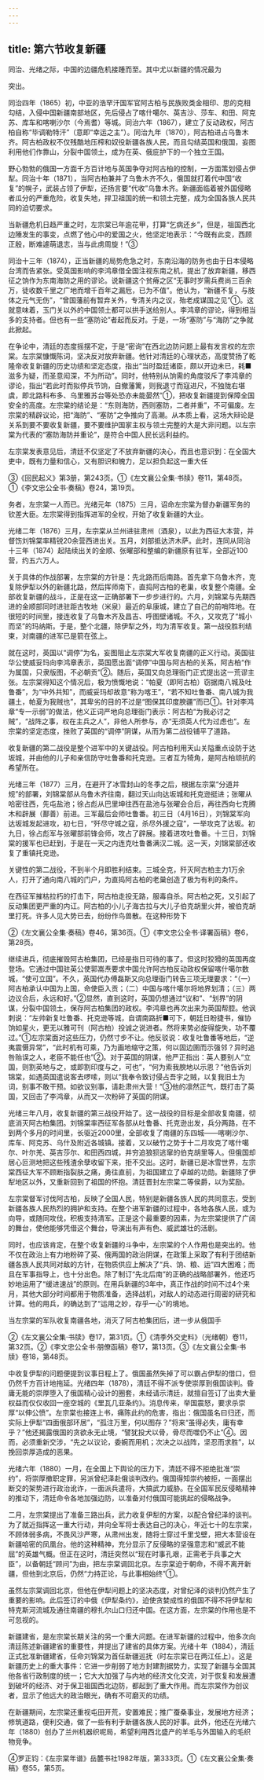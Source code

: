 ```yaml
---
---
---
```

title: 第六节收复新疆
---



同治、光绪之际，中国的边疆危机接踵而至。其中尤以新疆的情况最为

突出。

同治四年（1865）初，中亚的浩罕汗国军官阿古柏与民族败类金相印、思的克相勾结，入侵中国新疆南部地区，先后侵占了喀什噶尔、英吉沙、莎车、和田、阿克苏、库车和喀喇沙尔（今焉耆）等城。同治六年（1867），建立了反动政权，阿古柏自称“毕调勒特汗”（意即“幸运之主”）。同治九年（1870），阿古柏进占乌鲁木齐。阿古柏政权不仅残酷地压榨和奴役新疆各族人民，而且勾结英国和俄国，妄图利用他们作靠山，分裂中国领土，成为在英、俄庇护下的一个独立王国。

野心勃勃的俄国一方面千方百计地与英国争夺对阿古柏的控制，一方面策划侵占伊犁。同治十年（1871），当阿古柏兼并了乌鲁木齐不久，俄国就打着代中国“收复”的幌子，武装占领了伊犁，还扬言要“代收”乌鲁木齐。新疆面临着被外国侵略者瓜分的严重危险，收复失地，捍卫祖国的统一和领土完整，成为全国各族人民共同的迫切要求。

当新疆危机日趋严重之时，左宗棠已年逾花甲，打算“乞病还乡”，但是，祖国西北边陲发生的事变，点燃了他心中的爱国之火，他坚定地表示：“今既有此变，西顾正殷，断难遽萌退志，当与此虏周旋！”③

同治十三年（1874），正当新疆的局势危急之时，东南沿海的防务也由于日本侵略台湾而告紧张。受英国影响的李鸿章借全国注视东南之机，提出了放弃新疆，移西征之饷作为东南海防之用的谬论。说新疆这个贫瘠之区“无事时岁需兵费尚三百余万，徒收数千里之广地而增千百年之漏卮，已为不值”。他认为，“新疆不复，与肢体之元气无伤”，“曾国藩前有暂弃关外，专清关内之议，殆老成谋国之见”①。这就意味着，玉门关以外的中国领土都可以拱手送给别人。李鸿章的谬论，得到相当多的支持者。但也有一些“塞防论”者起而反对。于是，一场“塞防”与“海防”之争就此掀起。

在争论中，清廷的态度摇摆不定，于是“密询”在西北边防问题上最有发言权的左宗棠。左宗棠慷慨陈词，坚决反对放弃新疆。他针对清廷的心理状态，高度赞扬了乾隆帝收复新疆的历史功绩和坚定态度，指出“当时盈廷诸臣，颇以开边未已，耗■滋多为疑，而圣意闳深，不为所动”。同时，他特别从饷需的角度驳斥了李鸿章的谬论，指出“若此时而拟停兵节饷，自撤藩篱，则我退寸而寇进尺，不独陇右堪虞，即北路科布多、乌里雅苏台等处恐亦未能晏然”①，把收复新疆提到保障全国安全的高度。左宗棠的结论是：“东则海防，西则塞防，二者并重”，不可偏废。左宗棠的精辟议论，把“海防”、“塞防”之争推向了高潮。从本质上看，这场大辩论是关系到要不要收复新疆，要不要维护国家主权与领土完整的大是大非问题。以左宗棠为代表的“塞防海防并重论”，是符合中国人民长远利益的。

左宗棠发表意见后，清廷不仅坚定了不放弃新疆的决心，而且也意识到：在全国大吏中，既有力量和信心，又有胆识和魄力，足以担负起这一重大任

③《回民起义》第3册，第243页。①《左文襄公全集·书牍》卷11，第48页。①《李文忠公全书·奏稿》卷24，第19页。

务者，左宗棠一人而已。光绪元年（1875）三月，诏命左宗棠为督办新疆军务的钦差大臣。左宗棠得到指挥进军的全权，开始了收复新疆的大业。

光绪二年（1876）三月，左宗棠从兰州进驻肃州（酒泉），以此为西征大本营，并督饬刘锦棠率精锐20余营西进出关。五月，刘部抵达济木萨。此时，连同从同治十三年（1874）起陆续出关的金顺、张曜部和整编的新疆原有驻军，全部近100营，约五六万人。

关于具体的作战部署，左宗棠的方针是：先北路而后南路。首先拿下乌鲁木齐，克复除伊犁以外的新疆北路，然后挥师南下，直捣阿古柏的老巢，收复整个南疆。全部收复新疆的战斗，正是在这一正确部署下一步步进行的。六月，刘锦棠与先期西进的金顺部同时进驻距古牧地（米泉）最近的阜康城，建立了自己的前哨阵地。在很短的时间里，接连收复了乌鲁木齐及昌吉、呼图壁诸城。不久，又攻克了“城小而坚”的玛纳斯。于是，整个北疆，除伊犁之外，均为清军收复。第一战役胜利结束，对南疆的进军已是箭在弦上。

就在这时，英国以“调停”为名，妄图阻止左宗棠大军收复南疆的正义行动。英国驻华公使威妥玛向李鸿章表示，英国愿出面“调停”中国与阿古柏的关系，阿古柏“作为属国，只隶版图，不必朝贡”②。随后，英国又向总理衙门正式提出这一荒谬主张。左宗棠得知这个情况后，极为愤慨地说：“帕夏（即阿古柏）窃据南八城及吐鲁番”，为“中外共知”，而威妥玛却故意“称为喀王”，“若不知吐鲁番、南八城为我疆土，帕夏为我贼也”，其卑劣的目的不过是“图保其印度腴疆”而已①。针对李鸿章“专一示弱”的做法，他义正词严地向总理衙门表示：阿古柏“为我必讨之贼”，“战阵之事，权在主兵之人”，非他人所参与，亦“无须英人代为过虑也”。左宗棠的坚定态度，挫败了英国的“调停”阴谋，从而为第二战役铺平了道路。

收复新疆的第二战役是整个进军中的关键战役。阿古柏利用天山关隘重点设防于达坂城，并由他的儿子和亲信防守吐鲁番和托克逊。三者互为犄角，是阿古柏顽抗的希望所在。

光绪三年（1877）三月，在避开了冰雪封山的冬季之后，根据左宗棠“分道并规”的部署，刘锦棠部从乌鲁木齐往南，翻过天山向达坂城和托克逊挺进；张曜从哈密往西，先屯盐池；徐占彪从巴里坤往西在盐池与张曜会合后，再往西向七克腾木和辟展（鄯善）前进。三军最后会师吐鲁番。初三日（4月16日），刘锦棠军向达坂城发起进攻，初七日，“歼尽守城之寇，杀尽外援之寇”，一举攻克了达坂。初九日，徐占彪军与张曜部前锋会师，攻占了辟展。接着进攻吐鲁番。十三日，刘锦棠的援军也已赶到，于是在一天之内连克吐鲁番满汉二城。这一天，刘锦棠部还收复了重镇托克逊。

关键性的第二战役，不到半个月即胜利结束。三城全克，歼灭阿古柏主力1万余人，打开了通向南八城的门户，为直捣阿古柏的老巢创造了极为有利的条件。

在西征军摧枯拉朽的打击下，阿古柏走投无路，服毒自杀。阿古柏之死，又引起了反动集团更严重的内讧。阿古柏的小儿子海古拉与大儿子伯克胡里火并，被伯克胡里打死。许多人见大势已去，纷纷作鸟兽散。在这种形势下

②《左文襄公全集·奏稿》卷46，第36页。①《李文忠公全书·译署函稿》卷6，第28页。

继续进兵，彻底摧毁阿古柏集团，已经是指日可待的事了。但这时狡猾的英国再度登场。它通过中国驻英公使郭嵩焘要求中国允许阿古柏反动政权保留喀什噶尔数城，“使可立国”。不久，英国代办傅磊斯又向总理衙门转告三项无理要求：“（一）阿古柏承认中国为上国，命使臣入贡；（二）中国与喀什噶尔将地界划清；（三）两边议合后，永远和好。”②显然，直到这时，英国仍想通过“议和”、“划界”的阴谋，分裂中国领土，保存阿古柏集团的政权。李鸿章也再次出来为英国帮腔。他讽刺说：“左帅新复吐鲁番、托克逊等城，自谓南路折■可下，朝廷日盼捷书，催协饷如星火，更无以雅可刊（阿古柏）投诚之说进者。然将来势必旋得旋失，功不覆过。”①左宗棠面对这些压力，仍然寸步不让。他反驳说：收复吐鲁番等地后，“逆夷震慑异常”，“此时机有可乘，乃为画地缩守之策，何以固边圉而示强邻？异时追咎贻误之人，老臣不能任也”②。对于英国的阴谋，他严正指出：英人要别人“立国，则割英地与之，或即割印度与之，可也”，“何为索我腴地以示恩？”他告诉刘锦棠，如遇英国遣说客去啰嗦，则以“我奉令致讨侵占吾宇之贼，以复我旧土为词，别事不敢干预。如欲议别事，请赴肃州大营！”③他的凛然正气，既打击了英国，又回击了李鸿章，从而又一次粉碎了英国的阴谋。

光绪三年八月，收复新疆的第三战役开始了。这一战役的目标是全部收复南疆，彻底消灭阿古柏集团。刘锦棠率西征军各部从吐鲁番、托克逊出发，兵分两路，在不到两个多月的时间里，长驱近2000里，全部收复了南疆的东四城——喀喇沙尔、库车、阿克苏、乌什及附近各城镇。接着，又以破竹之势于十二月攻克了喀什噶尔、叶尔羌、英吉莎尔、和田西四城，并穷追狼狈逃窜的伯克胡里等人。但俄国却居心叵测地把这些残渣余孽收留下来，拒不交出。这时，新疆已是冰雪世界，左宗棠西征大军不顾断指裂肤之痛，勇往直前，为祖国建立了卓越的功勋。新疆除了伊犁地区以外，又重新回到了祖国的怀抱。清廷晋封左宗棠二等侯爵，以为奖励。

左宗棠督军讨伐阿古柏，反映了全国人民，特别是新疆各族人民的共同意志，受到新疆各族人民热烈的拥护和支持。在整个进军新疆的过程中，各地各族人民，或为向导，或随同攻伐，积极支持清军。正是这个最重要的因素，为左宗棠提供了广阔的舞台，使他能够凭借这个舞台，导演出有声有色、威武雄壮的活剧。

同时，也应该肯定，在整个收复新疆的斗争中，左宗棠的个人作用也是突出的。他不仅在政治上有力地粉碎了英、俄两国的政治阴谋，在政策上采取了有利于团结新疆各族人民共同对敌的方针，在物质供应上解决了“兵、饷、粮、运”四大困难；而且在军事指导上，也十分出色。除了制订“先北后南”的正确的战略部署外，他还巧妙地运用了“缓进速战”的原则。在用兵新疆的3年中，真正作战的时间不过4个来月，其他大部分时间都用于物质准备，选择战机，对敌人的动态进行周密的研究和计算。他的用兵，的确达到了“运用之妙，存乎一心”的境地。

当左宗棠的军队收复南疆各地，消灭了阿古柏集团后，进一步从俄国手

②《左文襄公全集·书牍》卷17，第31页。①《清季外交史料》（光绪朝）卷11，第32页。②《李文忠公全书·朋僚函稿》卷17，第13页。③《左文襄公全集·书牍》卷18，第48页。

中收复伊犁的问题便提到议事日程上了。俄国虽然失掉了可以霸占伊犁的借口，但仍然千方百计地拖延。光绪四年（1878），清廷不得不派专使崇厚到俄国谈判。昏庸无能的崇厚堕入了俄国精心设计的圈套，未经请示清廷，就擅自签订了出卖大量权益而仅仅收回一座空城的《里瓦几亚条约》。消息传来，举国震怒，要求杀崇厚“以伸公愤”。左宗棠也接连上书，痛陈此约的危害，指出：俄国虽名曰归还，而实际上伊犁“四面俄部环居”，“孤注万里，何以图存？”将来“虽得必失，庸有幸乎？”他还揭露俄国的贪欲永无止境，“譬犹投犬以骨，骨尽而噬仍不止”④。因而，必须重新交涉，“先之以议论，委婉而用机；次决之以战阵，坚忍而求胜”，以挽回崇厚造成的恶果。

光绪六年（1880）一月，在全国上下舆论的压力下，清廷不得不拒绝批准“崇约”，将崇厚撤职定罪，另派曾纪泽赴俄谈判改约。俄国得知崇约被拒，一面摆出断交的架势进行政治讹诈，一面派兵遣将，大搞武力威胁。在全国军民反侵略精神的推动下，清廷命令各地加强边防，以准备对付俄国可能挑起的侵略战争。

二月，左宗棠提出了准备三路出兵，武力收复伊犁的方案，以配合曾纪泽的谈判。为了就近指挥这一重大行动，并向全军将士表达自己的决心，年近七十的左宗棠，不顾体弱多病，不畏风沙严寒，从肃州出发，随将士穿过千里戈壁，把大本营设在新疆哈密的凤凰台。他的这种精神，充分显示了反侵略的坚强意志和“威武不能屈”的英雄气概。但正在这时，清廷突然以“现在时事孔艰，正需老于兵事之大臣”，以备朝廷“顾问”为由，把左宗棠调回北京。左宗棠迫于朝命，不得不离开新疆，但他到北京后，仍然“力持正论，与此事相始终”①。

虽然左宗棠调回北京，但他在伊犁问题上的坚决态度，对曾纪泽的谈判仍然产生了重要的影响。此后签订的中俄《伊犁条约》，迫使贪婪成性的俄国不得不将伊犁和特克斯河流城及通往南疆的穆扎尔山口归还中国。在这方面，左宗棠的作用也是不可忽视的。

新疆建省，是左宗棠长期关注的另一个重大问题。在进军新疆的过程中，他多次向清廷陈述新疆建省的重要性，并提出了建省的具体方案。光绪十年（1884），清廷正式批准新疆建省，任命刘锦棠为首任新疆巡抚（时左宗棠已在两江任上）。这是新疆历史上的重大事件：它进一步削弱了地方封建割据势力，实现了新疆与全国其他各省行政制度的统一；它大大加强了与内地的经济文化交流，对于恢复和发展遭到破坏的经济、对于保卫祖国西北边防，都起到了重大作用。而左宗棠作为创议者，显示了他远大的政治眼光，确有不可磨灭的功绩。

在新疆期间，左宗棠还重视屯田开荒，安置难民；推广蚕桑事业，发展地方经济；修筑道路，便利交通，做了一些有利于新疆各族人民的好事。此外，他还在光绪六年（1880）创办了兰州机器织呢局，希望利用西北盛产的羊毛与外国输入的毛织物竞争。

④罗正钧：《左宗棠年谱》岳麓书社1982年版，第333页。①《左文襄公全集·奏稿》卷55，第5页。